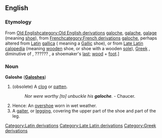 ==English==
===Etymology===
From [[w:Old English language|Old English]][[category:Old English derivations]] [[galoche]], [[galache]], [[galage]] (meaning [[shoe]]), 
from [[w:French language|French]][[category:French derivations]] [[galoche]],  perhaps altered from [[w:Latin|Latin]][[Category:Latin derivations]] [[gallica]] ( meaning a [[Gallic]] shoe), 
or from [[w:Late Latin|Late Latin]][[Category:Late Latin derivations]] [[calopedia]] (meaning [[wooden]] shoe, or shoe with a wooden [[sole]]), [[w:Greek language|Greek]][[Category:Greek derivations]] , diminutive of , ?????? , a shoemaker's [[last]]; [[wood]] + [[foot]].] 
===Noun===
'''Galoshe''' ('''[[Galoshes]]''')

#(obsolete) A [[clog]] or [[patten]].  
#:''Nor were worthy [to] unbuckle his '''galoche'''.'' - Chaucer.
#Hence: An [[overshoe]] worn in wet weather. 
#A [[gaiter]], or [[legging]], covering the upper part of the shoe and part of the leg. 
<!-- From Webster

Galoche, Galoshe (Page: 610)
Ga*loche", Ga*loshe" (), [OE. galoche, galache, galage, shoe, F. galoche galoche, perh. altered fr. L. gallica a Gallic shoe, or fr. LL. calopedia wooden shoe, or shoe with a wooden sole, Gr. , dim. of , , a shoemaker's last; wood + foot.] 

1. A clog or patten. [Obs.] 

Nor were worthy [to] unbuckle his galoche. Chaucer.
2. Hence: An overshoe worn in wet weather. 

3. A gaiter, or legging, covering the upper part of the shoe and part of the leg. 

-->
